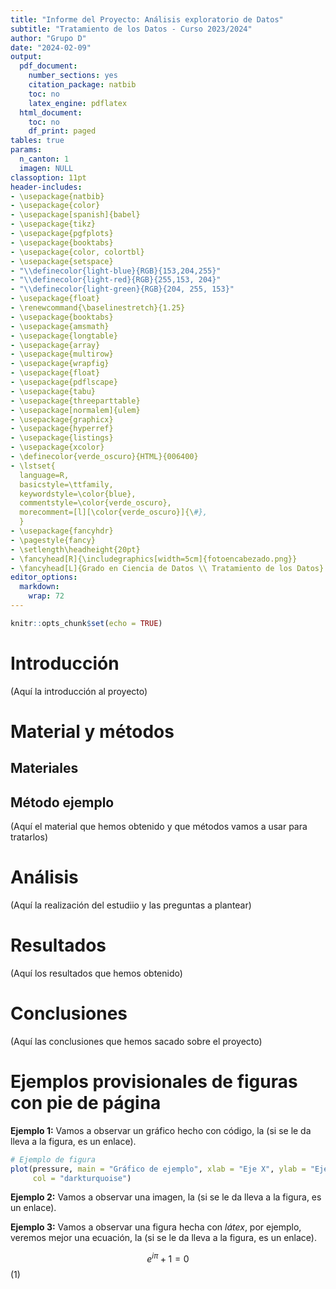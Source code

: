 ```yaml
---
title: "Informe del Proyecto: Análisis exploratorio de Datos"
subtitle: "Tratamiento de los Datos - Curso 2023/2024"
author: "Grupo D"
date: "2024-02-09"
output:
  pdf_document:
    number_sections: yes
    citation_package: natbib
    toc: no
    latex_engine: pdflatex
  html_document:
    toc: no
    df_print: paged
tables: true
params:
  n_canton: 1
  imagen: NULL
classoption: 11pt
header-includes:
- \usepackage{natbib}
- \usepackage{color}
- \usepackage[spanish]{babel}
- \usepackage{tikz}
- \usepackage{pgfplots}
- \usepackage{booktabs}
- \usepackage{color, colortbl}
- \usepackage{setspace}
- "\\definecolor{light-blue}{RGB}{153,204,255}"
- "\\definecolor{light-red}{RGB}{255,153, 204}"
- "\\definecolor{light-green}{RGB}{204, 255, 153}"
- \usepackage{float}
- \renewcommand{\baselinestretch}{1.25}
- \usepackage{booktabs}
- \usepackage{amsmath}
- \usepackage{longtable}
- \usepackage{array}
- \usepackage{multirow}
- \usepackage{wrapfig}
- \usepackage{float}
- \usepackage{pdflscape}
- \usepackage{tabu}
- \usepackage{threeparttable}
- \usepackage[normalem]{ulem}
- \usepackage{graphicx}
- \usepackage{hyperref}
- \usepackage{listings}
- \usepackage{xcolor}
- \definecolor{verde_oscuro}{HTML}{006400}
- \lstset{
  language=R,
  basicstyle=\ttfamily,
  keywordstyle=\color{blue},
  commentstyle=\color{verde_oscuro},
  morecomment=[l][\color{verde_oscuro}]{\#},
  }
- \usepackage{fancyhdr}
- \pagestyle{fancy}
- \setlength\headheight{20pt}
- \fancyhead[R]{\includegraphics[width=5cm]{fotoencabezado.png}}
- \fancyhead[L]{Grado en Ciencia de Datos \\ Tratamiento de los Datos}
editor_options:
  markdown:
    wrap: 72
---
```


```r
knitr::opts_chunk$set(echo = TRUE)
```
\bigskip

\bigskip

\noindent\makebox[\linewidth]{\rule{\textwidth}{0.4pt}}

\bigskip

\tableofcontents

\bigskip

\noindent\makebox[\linewidth]{\rule{\textwidth}{0.4pt}}

\newpage

# Introducción

(Aquí la introducción al proyecto)

# Material y métodos

## Materiales

## Método ejemplo

(Aquí el material que hemos obtenido y que métodos vamos a usar para tratarlos)

# Análisis

(Aquí la realización del estudiio y las preguntas a plantear)

# Resultados

(Aquí los resultados que hemos obtenido)

# Conclusiones

(Aquí las conclusiones que hemos sacado sobre el proyecto)

# Ejemplos provisionales de figuras con pie de página

**Ejemplo 1:** Vamos a observar un gráfico hecho con código, la \hyperref[fig:figura1]{\textcolor{blue}{Figura 1}} (si se le da lleva a la figura, es un enlace).

\label{fig:figura1}

```r

# Ejemplo de figura
plot(pressure, main = "Gráfico de ejemplo", xlab = "Eje X", ylab = "Eje Y", 
     col = "darkturquoise")

```


**Ejemplo 2:** Vamos a observar una imagen, la \hyperref[fig:figura2]{\textcolor{blue}{Figura 2}} (si se le da lleva a la figura, es un enlace).

\label{fig:figura2}

\begin{figure}
  \centering
  \includegraphics{ej_cap_plantilla.png}
  \caption{Pie de página de la imagen de ejemplo}
\end{figure}

**Ejemplo 3:** Vamos a observar una figura hecha con *látex*, por ejemplo, veremos mejor una ecuación, la \hyperref[eq:ecuacion]{\textcolor{blue}{Ecuacion 1}} (si se le da lleva a la figura, es un enlace).

\label{eq:ecuacion} $$
e^{i\pi} + 1 = 0
$$\hfill (1)